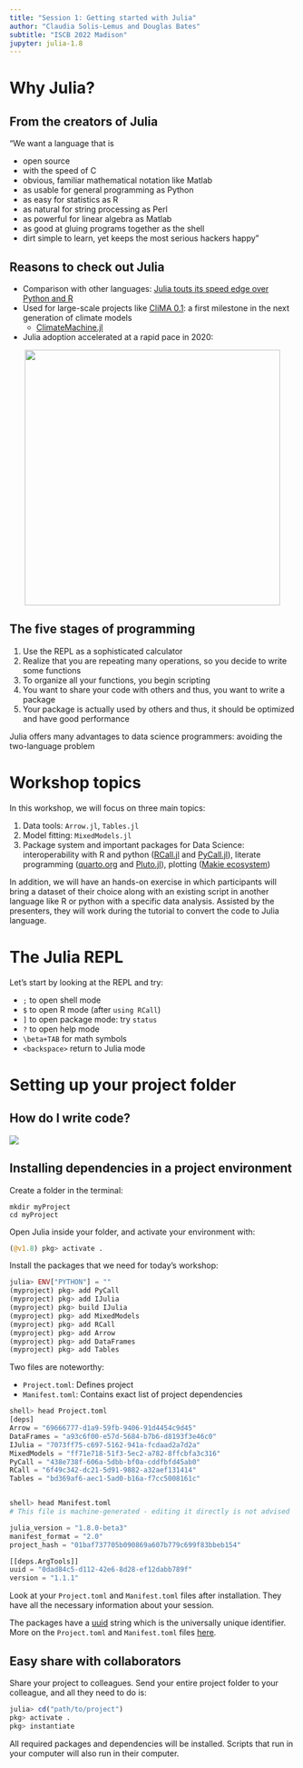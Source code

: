 ```yaml
---
title: "Session 1: Getting started with Julia"
author: "Claudia Solis-Lemus and Douglas Bates"
subtitle: "ISCB 2022 Madison"
jupyter: julia-1.8
---
```


# Why Julia? 

## From the creators of Julia

"We want a language that is

- open source 
- with the speed of C 
- obvious, familiar mathematical notation like Matlab
- as usable for general programming as Python
- as easy for statistics as R
- as natural for string processing as Perl
- as powerful for linear algebra as Matlab
- as good at gluing programs together as the shell
- dirt simple to learn, yet keeps the most serious hackers happy"

## Reasons to check out Julia

- Comparison with other languages: [Julia touts its speed edge over Python and R](https://www.zdnet.com/article/programming-languages-julia-touts-its-speed-edge-over-python-and-r/)
- Used for large-scale projects like [CliMA 0.1](https://clima.caltech.edu/2020/06/08/clima-0-1-a-first-milestone-in-the-next-generation-of-climate-models/): a first milestone in the next generation of climate models
    - [ClimateMachine.jl](https://github.com/CliMA/ClimateMachine.jl)
- Julia adoption accelerated at a rapid pace in 2020:

<div style="text-align:center"><img src="lectures/pics/julia-adoption.png" width="450"/></div>


## The five stages of programming

1. Use the REPL as a sophisticated calculator
2. Realize that you are repeating many operations, so you decide to write some functions
3. To organize all your functions, you begin scripting
4. You want to share your code with others and thus, you want to write a package
5. Your package is actually used by others and thus, it should be optimized and have good performance

Julia offers many advantages to data science programmers: avoiding the two-language problem

# Workshop topics

In this workshop, we will focus on three main topics:

1. Data tools: `Arrow.jl`, `Tables.jl`
2. Model fitting: `MixedModels.jl`
3. Package system and important packages for Data Science: interoperability with R and python ([RCall.jl](https://github.com/JuliaInterop/RCall.jl) and [PyCall.jl](https://github.com/JuliaPy/PyCall.jl)), literate programming ([quarto.org](https://quarto.org/) and [Pluto.jl](https://github.com/fonsp/Pluto.jl)), plotting ([Makie ecosystem](https://makie.juliaplots.org/stable/))

In addition, we will have an hands-on exercise in which participants will bring a dataset of their choice along with an existing script in another language like R or python with a specific data analysis. Assisted by the presenters, they will work during the tutorial to convert the code to Julia language.

# The Julia REPL

Let's start by looking at the REPL and try:

- `;` to open shell mode
- `$` to open R mode (after `using RCall`)
- `]` to open package mode: try `status`
- `?` to open help mode
- `\beta+TAB` for math symbols
- `<backspace>` return to Julia mode

# Setting up your project folder

## How do I write code?

![](lectures/pics/julia-editors.png)


## Installing dependencies in a project environment

Create a folder in the terminal:
```shell
mkdir myProject
cd myProject
```

Open Julia inside your folder, and activate your environment with:
```julia
(@v1.8) pkg> activate .
```

Install the packages that we need for today's workshop:
```julia
julia> ENV["PYTHON"] = ""
(myproject) pkg> add PyCall
(myproject) pkg> add IJulia
(myproject) pkg> build IJulia
(myproject) pkg> add MixedModels
(myproject) pkg> add RCall
(myproject) pkg> add Arrow
(myproject) pkg> add DataFrames
(myproject) pkg> add Tables
```


Two files are noteworthy:

- `Project.toml`: Defines project
- `Manifest.toml`: Contains exact list of project dependencies

```julia
shell> head Project.toml
[deps]
Arrow = "69666777-d1a9-59fb-9406-91d4454c9d45"
DataFrames = "a93c6f00-e57d-5684-b7b6-d8193f3e46c0"
IJulia = "7073ff75-c697-5162-941a-fcdaad2a7d2a"
MixedModels = "ff71e718-51f3-5ec2-a782-8ffcbfa3c316"
PyCall = "438e738f-606a-5dbb-bf0a-cddfbfd45ab0"
RCall = "6f49c342-dc21-5d91-9882-a32aef131414"
Tables = "bd369af6-aec1-5ad0-b16a-f7cc5008161c"


shell> head Manifest.toml
# This file is machine-generated - editing it directly is not advised

julia_version = "1.8.0-beta3"
manifest_format = "2.0"
project_hash = "01baf737705b090869a607b779c699f83bbeb154"

[[deps.ArgTools]]
uuid = "0dad84c5-d112-42e6-8d28-ef12dabb789f"
version = "1.1.1"
```

Look at your `Project.toml` and `Manifest.toml` files after installation. They have all the necessary information about your session.

The packages have a [uuid](https://en.wikipedia.org/wiki/Universally_unique_identifier) string which is the universally unique identifier.
More on the `Project.toml` and `Manifest.toml` files [here](https://julialang.github.io/Pkg.jl/v1/toml-files/#Project-and-Manifest-1).


## Easy share with collaborators

Share your project to colleagues. Send your entire project folder to your colleague, and all they need to do is:

```julia
julia> cd("path/to/project")
pkg> activate .
pkg> instantiate
```

All required packages and dependencies will be installed. Scripts that run in your computer will also run in their computer.
